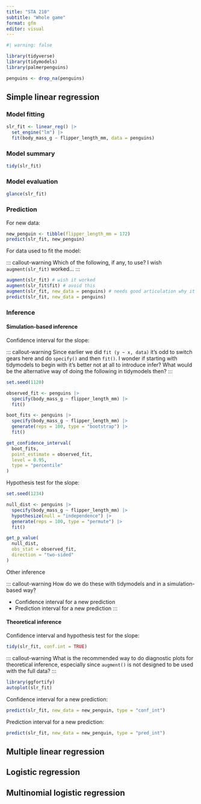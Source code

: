 ```yaml
---
title: "STA 210"
subtitle: "Whole game"
format: gfm
editor: visual
---
```


```r
#| warning: false

library(tidyverse)
library(tidymodels)
library(palmerpenguins)

penguins <- drop_na(penguins)
```

## Simple linear regression

### Model fitting

```r
slr_fit <- linear_reg() |>
  set_engine("lm") |>
  fit(body_mass_g ~ flipper_length_mm, data = penguins)
```

### Model summary

```r
tidy(slr_fit)
```

### Model evaluation

```r
glance(slr_fit)
```

### Prediction

For new data:

```r
new_penguin <- tibble(flipper_length_mm = 172)
predict(slr_fit, new_penguin)
```

For data used to fit the model:

::: callout-warning Which of the following, if any, to use?
I wish `augment(slr_fit)` worked...
:::

```r
augment(slr_fit) # wish it worked
augment(slr_fit$fit) # avoid this
augment(slr_fit, new_data = penguins) # needs good articulation why it's diferent than tidy() and glance()
predict(slr_fit, new_data = penguins)
```

### Inference

#### Simulation-based inference

Confidence interval for the slope:

::: callout-warning Since earlier we did `fit (y ~ x, data)` it's odd to switch gears here and do `specify()` and then `fit()`.
I wonder if starting with tidymodels to begin with it's better not at all to introduce infer?
What would be the alternative way of doing the following in tidymodels then?
:::

```r
set.seed(1120)

observed_fit <- penguins |>
  specify(body_mass_g ~ flipper_length_mm) |>
  fit()

boot_fits <- penguins |>
  specify(body_mass_g ~ flipper_length_mm) |>
  generate(reps = 100, type = "bootstrap") |>
  fit()

get_confidence_interval(
  boot_fits, 
  point_estimate = observed_fit, 
  level = 0.95,
  type = "percentile"
)
```

Hypothesis test for the slope:

```r
set.seed(1234)

null_dist <- penguins |>
  specify(body_mass_g ~ flipper_length_mm) |>
  hypothesize(null = "independence") |>
  generate(reps = 100, type = "permute") |>
  fit()

get_p_value(
  null_dist,
  obs_stat = observed_fit,
  direction = "two-sided"
)
```

Other inference

::: callout-warning How do we do these with tidymodels and in a simulation-based way?

-   Confidence interval for a new prediction
-   Prediction interval for a new prediction :::

#### Theoretical inference

Confidence interval and hypothesis test for the slope:

```r
tidy(slr_fit, conf.int = TRUE)
```

::: callout-warning What is the recommended way to do diagnostic plots for theoretical inference, especially since `augment()` is not designed to be used with the full data?
:::

```r
library(ggfortify)
autoplot(slr_fit)
```

Confidence interval for a new prediction:

```r
predict(slr_fit, new_data = new_penguin, type = "conf_int")
```

Prediction interval for a new prediction:

```r
predict(slr_fit, new_data = new_penguin, type = "pred_int")
```

## Multiple linear regression

## Logistic regression

## Multinomial logistic regression
